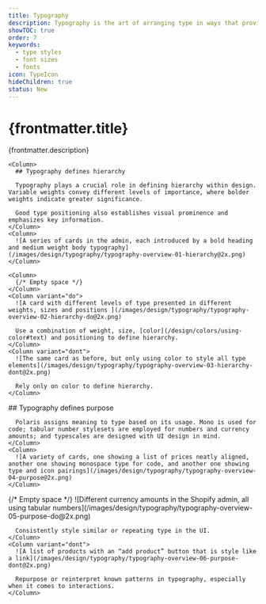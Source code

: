 ```yaml
---
title: Typography
description: Typography is the art of arranging type in ways that provides innate hierarchy to UI.
showTOC: true
order: 7
keywords:
  - type styles
  - font sizes
  - fonts
icon: TypeIcon
hideChildren: true
status: New
---
```


# {frontmatter.title}

<Lede>{frontmatter.description}</Lede>

<Subnav />

<Section>
  <Row variant="1-2">

    <Column>
      ## Typography defines hierarchy

      Typography plays a crucial role in defining hierarchy within design. Variable weights convey different levels of importance, where bolder weights indicate greater significance.

      Good type positioning also establishes visual prominence and emphasizes key information.
    </Column>
    <Column>
      ![A series of cards in the admin, each introduced by a bold heading and medium weight body typography](/images/design/typography/typography-overview-01-hierarchy@2x.png)
    </Column>

  </Row>
  <Row variant="1-1-1">

    <Column>
      {/* Empty space */}
    </Column>
    <Column variant="do">
      ![A card with different levels of type presented in different weights, sizes and positions ](/images/design/typography/typography-overview-02-hierarchy-do@2x.png)

      Use a combination of weight, size, [color](/design/colors/using-color#text) and positioning to define hierarchy.
    </Column>
    <Column variant="dont">
      ![The same card as before, but only using color to style all type elements](/images/design/typography/typography-overview-03-hierarchy-dont@2x.png)

      Rely only on color to define hierarchy.
    </Column>

  </Row>
</Section>

<Section>
  <Row variant="1-2">
    <Column>
      ## Typography defines purpose

      Polaris assigns meaning to type based on its usage. Mono is used for code; tabular number stylesets are employed for numbers and currency amounts; and typescales are designed with UI design in mind.
    </Column>
    <Column>
      ![A variety of cards, one showing a list of prices neatly aligned, another one showing monospace type for code, and another one showing type and icon pairings](/images/design/typography/typography-overview-04-purpose@2x.png)
    </Column>

  </Row>
  <Row variant="1-1-1">
    <Column>
      {/* Empty space */}
    </Column>
    <Column variant="do">
      ![Different currency amounts in the Shopify admin, all using tabular numbers](/images/design/typography/typography-overview-05-purpose-do@2x.png)

      Consistently style similar or repeating type in the UI.
    </Column>
    <Column variant="dont">
      ![A list of products with an “add product” button that is style like a link](/images/design/typography/typography-overview-06-purpose-dont@2x.png)

      Repurpose or reinterpret known patterns in typography, especially when it comes to interactions.
    </Column>

  </Row>
</Section>
